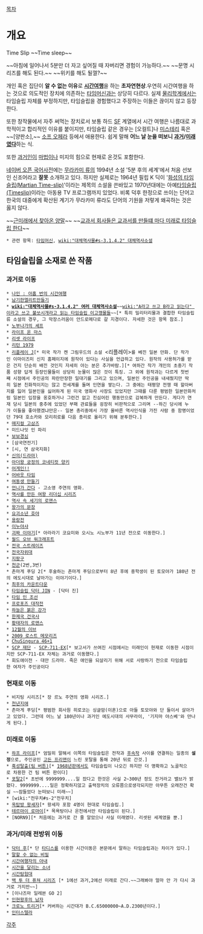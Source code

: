 [[목차]]

= 개요 =
Time Slip
~~Time sleep~~

~~아침에 일어나서 5분만 더 자고 싶어질 때 자버리면 경험이 가능하다.~~ ~~문명 시리즈를 해도 된다.~~ ~~위키를 해도 될껄?~~

개인 혹은 집단이 '''알 수 없는 이유'''로 '''[[시간여행]]'''을 하는 '''초자연현상'''.우연히 시간여행을 하는 것으로 의도적인 장치에 의존하는 [[타임머신]]과는 상당히 다르다. 실제 [[물리학]]계에서는 타임슬립 자체를 부정하지만, 타임슬립을 경험했다고 주장하는 이들은 끊이지 않고 등장한다.

또한 창작물에서 자주 써먹는 장치로서 보통 하드 [[SF]] 계열에서 시간 여행은 나름대로 과학적이고 합리적인 이유를 붙이지만, 타임슬립 같은 경우는 [오컬트]나 [[미스테리]] 혹은 ~~[양판소],~~ [[소프 오페라]] 등에서 애용한다. 쉽게 말해 '''어느 날 눈을 떠보니 [[과거]]/[[미래]]였다'''하는 식.

또한 [[과거인]]이 [[마법]]이나 미지의 힘으로 현재로 온것도 포함한다.

[http://kin.naver.com/openkr/detail.nhn?docId=178695 네이버  오픈 국어사전]에는 [[무라카미 류]]의 1994년 소설 '5분 후의 세계'에서 처음 선보인 신조어라고 '''잘못''' 소개하고 있다. 하지만 실제로는 1964년 필립 K 딕이 '[http://en.wikipedia.org/wiki/Martian_Time-Slip 화성의 타임 슬립(Martian Time-slip)]'이라는 제목의 소설을 쓴바있고 1970년대에는 아예[http://en.wikipedia.org/wiki/Timeslip  타임슬립(Timeslip)]이라는 아동용 TV 프로그램까지 있었다. 비록 덕후 한정으로 쓰이는 단어고 한국의 대중에게 확산된 계기가 무라카미 류라도 단어의 기원을 저렇게 왜곡하는 것은 옳지 않다.

~~[http://larca.egloos.com/3849677 근미래에서 찾아온 양말]~~
~~[http://www.upload-ing.tk/files/1360738798d41d8cd98f00b204e9800998ecf8427e20130213_155623.jpg 교과서 회사들은 교과서를 만들떄 마다 미래로 타임슬립 한다]~~

 * 관련 항목: [[타임머신]], [[wiki:"대체역사물#s-3.1.4.2" 대체역사소설]]

== 타임슬립을 소재로 쓴 작품 ==
=== 과거로 이동 ===
 * [[나인 : 아홉 번의 시간여행]]
 * [[남기한엘리트만들기]]
 * '''[[wiki:"대체역사물#s-3.1.4.2" 여러 대체역사소설]]'''~~[[wiki:"A라고 쓰고 B라고 읽는다" 이라고 쓰고 불쏘시개라고 읽는 타임슬립 이고깽물들]]~~[* 특히 밀리터리물과 결합한 타임슬립류 소설의 경우, 그 막장스러움이 안드로메다로 갈 지경이다. 자세한 것은 항목 참조.]
 * [[노부나가의 셰프]]
 * [[라이프 온 마스]]
 * [[리셋 라이프]]
 * [[리턴 1979]]
 * [[리플레이 J]][* 미국 작가 켄 그림우드의 소설 <리플레이>를 베낀 일본 만화. 단 작가인 이마이즈미 신지 홈페이지에 원작이 있다는 사실을 언급하고 있다. 원작의 사용허가를 받은 건지 단순히 배낀 것인지 자세히 아는 분은 추가바람.][* 여하간 작가 개인의 초중기 작품 성향 답게 등장인물들이 상당히 눈물이 많은 것이 특징. 그 외에 원작과는 다르게 첫번째 시점에서 주인공의 파란만장한 일대기를 그리고 있으며, 일본인 주인공을 내새웠지만 딱히 일본 친화적이지는 않고 전세계를 돌며 인연을 쌓는다. 그 중에는 태평양 전쟁 때 할아버지를 잃어 일본인을 싫어하게 된 미국 영화사 사장도 있었지만 그때를 다룬 평범한 일본만화처럼 일본인 입장을 옹호하거나 그런건 없고 진심어린 행동만으로 감복하게 만든다. 게다가 연재 당시 일본의 중추에 있었던 부패 관료들을 굉장히 비판적으로 그리며 --하긴 당시에 누가 이들을 좋아했겠냐만은-- 일본 총리중에서 가장 올바른 역사인식을 가진 사람 중 함명이었던 79대 호소카와 모리히로를 다음 총리로 올리기 위해 분투한다.] 
 * [[매지컬 고삼즈]]
 * 미드나잇 인 파리
 * [[보보경심]]
 * [삼국연전기]
 * [시, 연 삼국지화]
 * [[신의(드라마)]]
 * [[아더왕 궁정의 코네티컷 양키]]
 * [[어게인!!]]
 * [[어바웃 타임]]
 * [[여동생 만들기]]
 * [[언니가 간다]] - 고소영 주연의 영화.  
 * [[역사를 만든 여왕 리더십 시리즈]]
 * [[역사 속 세기의 로맨스]]
 * [[왕가의 문장]]
 * [[요괴소년 호야]]
 * [[용랑전]]
 * [[이누야샤]]
 * [[괴짜 이야기]][* 아라라기 코요미와 오시노 시노부가 11년 전으로 이동한다.]
 * [[월드 오브 워크래프트]]
 * [[전국 스트레이즈]]
 * [[전국자위대]]
 * [[지팡구]]
 * [[천군]](2번,3번)
 * 촌마게 푸딩 2[* 후술하는 촌마게 푸딩으로부터 8년 후에 중학생이 된 토모야가 180년 전의 에도시대로 날아가는 이야기이다.]
 * [[최후의 카운트다운]]
 * [[타임슬립 닥터 JIN]] - [닥터 진]
 * [[타임 인 조선]]
 * [[프로포즈 대작전]]
 * [[하늘은 붉은 강가]]
 * [[한제국 건국사]]
 * [[황태자의 로맨스]]
 * [[12월의 이브]]
 * [[2009 로스트 메모리즈]]
 * [[ChuSingura 46+1]]
 * [[SCP 재단]] - [[SCP-711-EX]][* 보고서가 쓰여진 시점에서는 미래인이 현재로 이동한 시점이지만 SCP-711-EX 자체는 과거로 이동했다.]
 * 회도애이전 - 대만 드라마. 죽은 애인을 되살리기 위해 서로 사랑하기 전으로 타임슬립한 여자가 주인공이다
=== 현재로 이동 ===
 * 비지팅 시리즈[* 장 르노 주연의 영화 시리즈.]
 * [[천년지애]]
 * 촌마게 푸딩[* 평범한 회사원 히로코는 싱글맘(이혼)으로 아들 토모야와 단 둘이서 살아가고 있었다. 그런데 어느 날 180년이나 과거인 에도시대의 사무라이, '기지마 야스베'와 만나게 된다.]

=== 미래로 이동 ===
 * [[하프 라이프]][* 엄밀히 말해서 이쪽의 타임슬립은 전작과 [[하프 라이프 2|후속작]] 사이를 연결하는 일종의 '''설정'''으로, 주인공인 [[고든 프리맨]]이 느린 포탈을 통해 20년 뒤로 간것.]
 * [[혹성탈출(팀 버튼)]][* [[1968년]]판에서도 타임슬립이 나오긴 하지만 더 명확하고 노골적으로 차용한 건 팀 버튼 판이다]
 * [[포탈2]][* 초반에 9999999....일 잤다고 한것은 사실 2~300년 정도 잔거라고 밸브가 밝혔다. 9999999....일은 정확하지않고 출력장치의 오류쯤으로생각되지만 아무튼 오래잔건 확실 ~~잠들었다 눈떠보니 미래~~]
 * [wiki:"전우치#s-2"전우치]
 * [[옥탑방 왕세자]][* 왕세자 포함 4명이 현대로 타임슬립.]
 * [[테르마이 로마이]][* 목욕탕이나 온천에서만 타임슬립이 된다.]
 * [NORN9][* 처음에는 과거로 간 줄 알았으나 사실 미래였다. 리셋된 세계였을 뿐.]

=== 과거/미래 전방위 이동 ===
 * [[닥터 후]][* 단 [[타디스]]를 이용한 시간이동은 본문에서 말하는 타임슬립과는 차이가 있다.]
 * [[말할 수 없는 비밀]]
 * [[시간여행자의 아내]]
 * [[시간을 달리는 소녀]]
 * [[시간탐험대]]
 * [[백 투 더 퓨쳐 시리즈]] [* 1에선 과거,2에선 미래로 간다.~~그래봐야 얼마 안 가 다시 과거로 가지만~~]
 * [이나즈마 일레븐 GO 2]
 * [[인현왕후의 남자]]
 * [[크로노 트리거]][* 커버하는 시간대가 B.C.65000000~A.D.2300년이다.]
 * [[인터스텔라]]

[[각주]]
